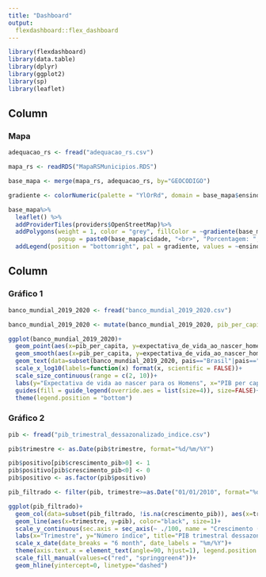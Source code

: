 ---
title: "Dashboard"
output: 
  flexdashboard::flex_dashboard
---
  
```{r setup, include=FALSE}
library(flexdashboard)
library(data.table) 
library(dplyr)
library(ggplot2)
library(sp)
library(leaflet)
```

Column
-----------------------------------------------------------------------
  
### Mapa
  
```{r}

adequacao_rs <- fread("adequacao_rs.csv")

mapa_rs <- readRDS("MapaRSMunicipios.RDS")

base_mapa <- merge(mapa_rs, adequacao_rs, by="GEOCODIGO")

gradiente <- colorNumeric(palette = "YlOrRd", domain = base_mapa$ensino_fundamental)

base_mapa%>%
  leaflet() %>% 
  addProviderTiles(providers$OpenStreetMap)%>%
  addPolygons(weight = 1, color = "grey", fillColor = ~gradiente(base_mapa$ensino_fundamental), fillOpacity = 0.5,
              popup = paste0(base_mapa$cidade, "<br>", "Porcentagem: ", base_mapa$ensino_fundamental, "%"))%>%
  addLegend(position = "bottomright", pal = gradiente, values = ~ensino_fundamental, title="Legenda:")  

```

Column
-----------------------------------------------------------------------
  
### Gráfico 1
  
```{r}

banco_mundial_2019_2020 <- fread("banco_mundial_2019_2020.csv")

banco_mundial_2019_2020 <- mutate(banco_mundial_2019_2020, pib_per_capita=pib_dolares_precos_correntes/populacao)

ggplot(banco_mundial_2019_2020)+
  geom_point(aes(x=pib_per_capita, y=expectativa_de_vida_ao_nascer_homens, fill=continente, size=populacao), shape=21, color="black", alpha=0.7)+
  geom_smooth(aes(x=pib_per_capita, y=expectativa_de_vida_ao_nascer_homens), method="lm", se=FALSE, colour="black")+
  geom_text(data=subset(banco_mundial_2019_2020, pais=="Brasil"|pais=="China"|pais=="Índia"), aes(x=pib_per_capita, y=expectativa_de_vida_ao_nascer_homens, label=paste(codigo)), size=4, colour="black")+
  scale_x_log10(labels=function(x) format(x, scientific = FALSE))+
  scale_size_continuous(range = c(2, 10))+
  labs(y="Expectativa de vida ao nascer para os Homens", x="PIB per capita (base log)", fill="Legenda:", title="Correlação entre expectativa de vida ao nascer e PIB per capita")+
  guides(fill = guide_legend(override.aes = list(size=4)), size=FALSE)+
  theme(legend.position = "bottom")

```

### Gráfico 2

```{r}

pib <- fread("pib_trimestral_dessazonalizado_indice.csv")

pib$trimestre <- as.Date(pib$trimestre, format="%d/%m/%Y")

pib$positivo[pib$crescimento_pib>0] <- 1 
pib$positivo[pib$crescimento_pib<0] <- 0 
pib$positivo <- as.factor(pib$positivo)

pib_filtrado <- filter(pib, trimestre>=as.Date("01/01/2010", format="%d/%m/%Y"))

ggplot(pib_filtrado)+
  geom_col(data=subset(pib_filtrado, !is.na(crescimento_pib)), aes(x=trimestre, y=crescimento_pib*100, fill=positivo))+
  geom_line(aes(x=trimestre, y=pib), color="black", size=1)+
  scale_y_continuous(sec.axis = sec_axis(~ ./100, name = "Crescimento (%)"))+
  labs(x="Trimestre", y="Número índice", title="PIB trimestral dessazonalizado")+
  scale_x_date(date_breaks = "6 month", date_labels = "%m/%Y")+
  theme(axis.text.x = element_text(angle=90, hjust=1), legend.position = "none")+
  scale_fill_manual(values=c("red", "springgreen4"))+
  geom_hline(yintercept=0, linetype="dashed")

```
